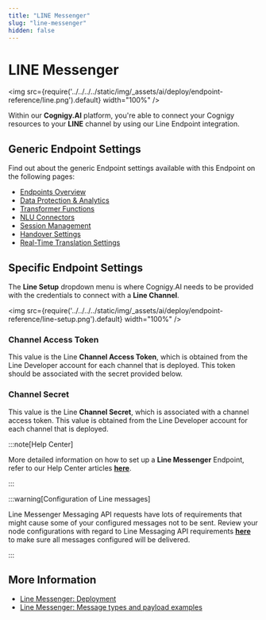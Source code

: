 ```yaml
---
title: "LINE Messenger" 
slug: "line-messenger" 
hidden: false 
---
```



# LINE Messenger

<img src={require('../../../../static/img/_assets/ai/deploy/endpoint-reference/line.png').default} width="100%" />

<HandoverProviderDeprecation />

Within our **Cognigy.AI** platform, you're able to connect your Cognigy resources to your **LINE** channel by using our Line Endpoint integration. 

## Generic Endpoint Settings

Find out about the generic Endpoint settings available with this Endpoint on the following pages:

- [Endpoints Overview](../endpoints/overview.mdx) 
- [Data Protection & Analytics](../endpoints/data-protection-and-analytics.mdx)
- [Transformer Functions](../endpoints/transformers/transformers.mdx) 
- [NLU Connectors](../../empower/nlu/external/nlu-connectors.mdx)
- [Session Management](../endpoints/session-management.mdx)
- [Handover Settings](../endpoints/handover-settings.mdx)
- [Real-Time Translation Settings](../endpoints/real-time-translation-settings.mdx) 

<InjectAndNotify />

## Specific Endpoint Settings

The **Line Setup** dropdown menu is where Cognigy.AI needs to be provided with the credentials to connect with a **Line Channel**.

<img src={require('../../../../static/img/_assets/ai/deploy/endpoint-reference/line-setup.png').default} width="100%" />

### Channel Access Token

This value is the Line **Channel Access Token**, which is obtained from the Line Developer account for each channel that is deployed. This token should be associated with the secret provided below.

### Channel Secret

This value is the Line **Channel Secret**, which is associated with a channel access token. This value is obtained from the Line Developer account for each channel that is deployed.

:::note[Help Center]

  More detailed information on how to set up a **Line Messenger** Endpoint, refer to our Help Center articles [**here**](https://support.cognigy.com/hc/en-us/articles/360016222819).

:::

:::warning[Configuration of Line messages]

  Line Messenger Messaging API requests have lots of requirements that might cause some of your configured messages not to be sent. Review your node configurations with regard to Line Messaging API requirements [**here**](https://support.cognigy.com/hc/en-us/articles/5721825020444) to make sure all messages configured will be delivered.

:::

## More Information 

- [Line Messenger: Deployment](https://support.cognigy.com/hc/en-us/articles/360016222819)
- [Line Messenger: Message types and payload examples](https://support.cognigy.com/hc/en-us/articles/5721825020444)